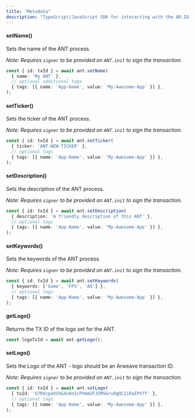 ```yaml
---
title: "Metadata"
description: "TypeScript/JavaScript SDK for interacting with the AR.IO ecosystem"
---
```


#### setName()

Sets the name of the ANT process.

_Note: Requires `signer` to be provided on `ANT.init` to sign the transaction._

```typescript
const { id: txId } = await ant.setName(
  { name: 'My ANT' },
  // optional additional tags
  { tags: [{ name: 'App-Name', value: 'My-Awesome-App' }] },
);
```

#### setTicker()

Sets the ticker of the ANT process.

_Note: Requires `signer` to be provided on `ANT.init` to sign the transaction._

```typescript
const { id: txId } = await ant.setTicker(
  { ticker: 'ANT-NEW-TICKER' },
  // optional tags
  { tags: [{ name: 'App-Name', value: 'My-Awesome-App' }] },
);
```

#### setDescription()

Sets the description of the ANT process.

_Note: Requires `signer` to be provided on `ANT.init` to sign the transaction._

```typescript
const { id: txId } = await ant.setDescription(
  { description: 'A friendly description of this ANT' },
  // optional tags
  { tags: [{ name: 'App-Name', value: 'My-Awesome-App' }] },
);
```

#### setKeywords()

Sets the keywords of the ANT process.

_Note: Requires `signer` to be provided on `ANT.init` to sign the transaction._

```typescript
const { id: txId } = await ant.setKeywords(
  { keywords: ['Game', 'FPS', 'AO'] },
  // optional tags
  { tags: [{ name: 'App-Name', value: 'My-Awesome-App' }] },
);
```

#### getLogo()

Returns the TX ID of the logo set for the ANT.

```typescript
const logoTxId = await ant.getLogo();
```

#### setLogo()

Sets the Logo of the ANT - logo should be an Arweave transaction ID.

_Note: Requires `signer` to be provided on `ANT.init` to sign the transaction._

```typescript
const { id: txId } = await ant.setLogo(
  { txId: 'U7RXcpaVShG4u9nIcPVmm2FJSM5Gru9gQCIiRaIPV7f' },
  // optional tags
  { tags: [{ name: 'App-Name', value: 'My-Awesome-App' }] },
);
```